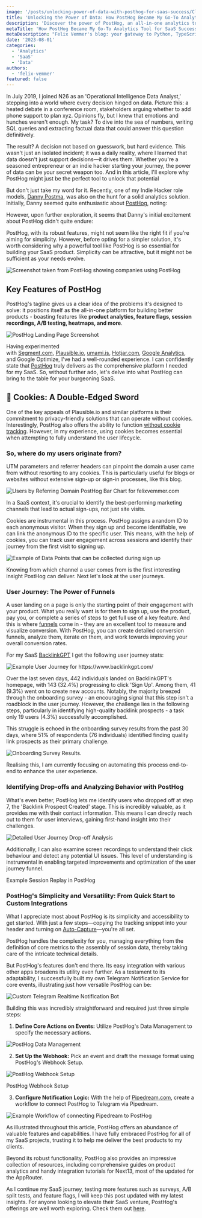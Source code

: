 ```yaml
---
image: '/posts/unlocking-power-of-data-with-posthog-for-saas-success/CleanShot-2023-07-29-at-23.43.24@2x.png'
title: 'Unlocking the Power of Data: How PostHog Became My Go-To Analytics Tool for SaaS Success'
description: 'Discover the power of PostHog, an all-in-one analytics tool for SaaS'
metaTitle: 'How PostHog Became My Go-To Analytics Tool for SaaS Success'
metaDescription: "Felix Vemmer's blog: your gateway to Python, TypeScript, full-stack mastery. Subscribe for exclusive content and become part of our learning community!"
date: '2023-08-01'
categories:
  - 'Analytics'
  - 'SaaS'
  - 'Data'
authors:
  - 'felix-vemmer'
featured: false
---
```


In July 2019, I joined N26 as an 'Operational Intelligence Data Analyst,' stepping into a world where every decision hinged on data. Picture this: a heated debate in a conference room, stakeholders arguing whether to add phone support to plan xyz. Opinions fly, but I knew that emotions and hunches weren't enough. My task? To dive into the sea of numbers, writing SQL queries and extracting factual data that could answer this question definitively.

The result? A decision not based on guesswork, but hard evidence. This wasn't just an isolated incident; it was a daily reality, where I learned that data doesn't just support decisions—it drives them. Whether you're a seasoned entrepreneur or an indie hacker starting your journey, the power of data can be your secret weapon too. And in this article, I'll explore why PostHog might just be the perfect tool to unlock that potential

But don't just take my word for it. Recently, one of my Indie Hacker role models, [Danny Postma](https://twitter.com/dannypostmaa?ref=felixvemmer.com), was also on the hunt for a solid analytics solution. Initially, Danny seemed quite enthusiastic about [PostHog](https://posthog.com/?ref=felixvemmer.com), noting:

<Tweet id="1670412104875282433" />

However, upon further exploration, it seems that Danny's initial excitement about PostHog didn't quite endure:

<Tweet id="1670646827618816002" />

PostHog, with its robust features, might not seem like the right fit if you're aiming for simplicity. However, before opting for a simpler solution, it's worth considering why a powerful tool like PostHog is so essential for building your SaaS product. Simplicity can be attractive, but it might not be sufficient as your needs evolve.

<Image
  className="mt-4 rounded-lg"
  src="/posts/unlocking-power-of-data-with-posthog-for-saas-success/CleanShot-2023-07-06-at-20.40.49@2x.png"
  alt="Screenshot taken from PostHog showing companies using PostHog"
  width={800}
  height={600}
/>

## Key Features of PostHog

PostHog's tagline gives us a clear idea of the problems it's designed to solve: it positions itself as the all-in-one platform for building better products - boasting features like **product analytics, feature flags, session recordings, A/B testing, heatmaps, and more**.

<Image
  className="mt-4 rounded-lg"
  src="/posts/unlocking-power-of-data-with-posthog-for-saas-success/CleanShot-2023-07-29-at-23.52.06@2x.png"
  alt="PostHog Landing Page Screenshot"
  width={800}
  height={600}
/>

Having experimented with [Segment.com](https://segment.com/?ref=felixvemmer.com), [Plausible.io](https://plausible.io/?ref=felixvemmer.com), [umami.is](https://umami.is/?ref=felixvemmer.com), [Hotjar.com](https://www.hotjar.com/?ref=felixvemmer.com), [Google Analytics](https://analytics.google.com/analytics?ref=felixvemmer.com), and Google Optimize, I've had a well-rounded experience. I can confidently state that [PostHog](https://posthog.com/?ref=felixvemmer.com) truly delivers as the comprehensive platform I needed for my SaaS. So, without further ado, let's delve into what PostHog can bring to the table for your burgeoning SaaS.

## 🍪 Cookies: A Double-Edged Sword

One of the key appeals of Plausible.io and similar platforms is their commitment to privacy-friendly solutions that can operate without cookies. Interestingly, PostHog also offers the ability to function [without cookie tracking](https://posthog.com/tutorials/cookieless-tracking?ref=felixvemmer.com). However, in my experience, using cookies becomes essential when attempting to fully understand the user lifecycle.

### So, where do my users originate from?

UTM parameters and referrer headers can pinpoint the domain a user came from without resorting to any cookies. This is particularly useful for blogs or websites without extensive sign-up or sign-in processes, like this blog.

<Image
  className="mt-4 rounded-lg"
  src="/posts/unlocking-power-of-data-with-posthog-for-saas-success/CleanShot-2023-07-23-at-12.27.45@2x.png"
  alt="Users by Referring Domain PostHog Bar Chart for felixvemmer.com"
  width={800}
  height={600}
/>

In a SaaS context, it's crucial to identify the best-performing marketing channels that lead to actual sign-ups, not just site visits.

Cookies are instrumental in this process. PostHog assigns a random ID to each anonymous visitor. When they sign up and become identifiable, we can link the anonymous ID to the specific user. This means, with the help of cookies, you can track user engagement across sessions and identify their journey from the first visit to signing up.

<Image
  className="mt-4 rounded-lg"
  src="/posts/unlocking-power-of-data-with-posthog-for-saas-success/CleanShot-2023-07-23-at-12.34.43@2x.png"
  alt="Example of Data Points that can be collected during sign up"
  width={800}
  height={600}
/>

Knowing from which channel a user comes from is the first interesting insight PostHog can deliver. Next let's look at the user journeys.

### User Journey: The Power of Funnels

A user landing on a page is only the starting point of their engagement with your product. What you really want is for them to sign up, use the product, pay you, or complete a series of steps to get full use of a key feature. And this is where [funnels](https://posthog.com/tutorials/funnels?ref=felixvemmer.com) come in - they are an excellent tool to measure and visualize conversion. With PostHog, you can create detailed conversion funnels, analyze them, iterate on them, and work towards improving your overall conversion rates.

For my SaaS [BacklinkGPT](https://www.backlinkgpt.com/?ref=felixvemmer.com) I get the following user journey stats:

<Image
  className="mt-4 rounded-lg"
  src="/posts/unlocking-power-of-data-with-posthog-for-saas-success/CleanShot-2023-07-24-at-17.20.06@2x.png"
  alt="Example User Journey for https://www.backlinkgpt.com/"
  width={800}
  height={600}
/>

Over the last seven days, 442 individuals landed on BacklinkGPT's homepage, with 143 (32.4%) progressing
to click 'Sign Up'. Among them, 41 (9.3%) went on to create new accounts. Notably, the majority breezed
through the onboarding survey - an encouraging signal that this step isn't a roadblock in the user journey.
However, the challenge lies in the following steps, particularly in identifying high-quality backlink
prospects - a task only 19 users (4.3%) successfully accomplished.

This struggle is echoed in the onboarding survey results from the past 30 days, where 51% of respondents (76 individuals) identified finding quality link prospects as their primary challenge.

<Image
  className="mt-4 rounded-lg"
  src="/posts/unlocking-power-of-data-with-posthog-for-saas-success/CleanShot-2023-07-24-at-17.38.01@2x.png"
  alt="Onboarding Survey Results."
  width={800}
  height={600}
/>

Realising this, I am currently focusing on automating this process end-to-end to enhance the user experience.

### Identifying Drop-offs and Analyzing Behavior with PostHog

What's even better, PostHog lets me identify users who dropped off at step 7, the 'Backlink Prospect Created' stage. This is incredibly valuable, as it provides me with their contact information. This means I can directly reach out to them for user interviews, gaining first-hand insight into their challenges.

<Image
  className="mt-4 rounded-lg"
  src="/posts/unlocking-power-of-data-with-posthog-for-saas-success/CleanShot-2023-07-24-at-17.46.21@2x.png"
  alt="Detailed User Journey Drop-off Analysis"
  width={800}
  height={600}
/>

Additionally, I can also examine screen recordings to understand their click behaviour and detect any
potential UI issues. This level of understanding is instrumental in enabling targeted improvements and
optimization of the user journey funnel.

Example Session Replay in PostHog

### PostHog's Simplicity and Versatility: From Quick Start to Custom Integrations

What I appreciate most about PostHog is its simplicity and accessibility to get started. With just a few steps—copying the tracking snippet into your header and turning on [Auto-Capture](https://posthog.com/docs/product-analytics/autocapture?ref=felixvemmer.com)—you're all set.

PostHog handles the complexity for you, managing everything from the definition of core metrics to the assembly of session data, thereby taking care of the intricate technical details.

But PostHog's features don't end there. Its easy integration with various other apps broadens its utility even further. As a testament to its adaptability, I successfully built my own Telegram Notification Service for core events, illustrating just how versatile PostHog can be:

<Image
  className="mt-4 rounded-lg"
  src="/posts/unlocking-power-of-data-with-posthog-for-saas-success/CleanShot-2023-07-29-at-23.33.00@2x.png"
  alt="Custom Telegram Realtime Notification Bot"
  width={800}
  height={600}
/>

Building this was incredibly straightforward and required just three simple steps:

1. **Define Core Actions on Events:** Utilize PostHog's Data Management to specify the necessary actions.

<Image
  className="mt-4 rounded-lg"
  src="/posts/unlocking-power-of-data-with-posthog-for-saas-success/CleanShot-2023-07-29-at-23.23.12@2x.png"
  alt="PostHog Data Management"
  width={800}
  height={600}
/>

2. **Set Up the Webhook:** Pick an event and draft the message format using PostHog's Webhook Setup.

<Image
  className="mt-4 rounded-lg"
  src="/posts/unlocking-power-of-data-with-posthog-for-saas-success/CleanShot-2023-07-29-at-23.25.08@2x-1.png"
  alt="PostHog Webhook Setup"
  width={800}
  height={600}
/>

PostHog Webhook Setup

3. **Configure Notification Logic:** With the help of [Pipedream.com](https://pipedream.com/workflows?ref=felixvemmer.com), create a workflow to connect PostHog to Telegram via Pipedream.

<Image
  className="mt-4 rounded-lg"
  src="/posts/unlocking-power-of-data-with-posthog-for-saas-success/CleanShot-2023-07-29-at-23.29.36@2x.png"
  alt="Example Workflow of connecting Pipedream to PostHog"
  width={800}
  height={600}
/>

As illustrated throughout this article, PostHog offers an abundance of valuable features and capabilities. I have fully embraced PostHog for all of my SaaS projects, trusting it to help me deliver the best products to my clients.

Beyond its robust functionality, PostHog also provides an impressive collection of resources, including comprehensive guides on product analytics and handy integration tutorials for Next13, most of the updated for the AppRouter.

As I continue my SaaS journey, testing more features such as surveys, A/B split tests, and feature flags, I will keep this post updated with my latest insights. For anyone looking to elevate their SaaS venture, PostHog's offerings are well worth exploring. Check them out [here](https://posthog.com/docs?ref=felixvemmer.com).
